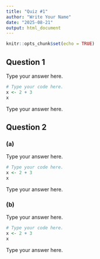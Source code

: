 ```yaml
---
title: "Quiz #1"
author: "Write Your Name"
date: "2025-08-21"
output: html_document
---
```


```r
knitr::opts_chunk$set(echo = TRUE)
```

## Question 1

Type your answer here.

```r
# Type your code here.
x <- 2 + 3
x
```

Type your answer here.

## Question 2

### (a)

Type your answer here.

```r
# Type your code here.
x <- 2 + 3
x
```

Type your answer here.

### (b)

Type your answer here.

```r
# Type your code here.
x <- 2 + 3
x
```

Type your answer here.

